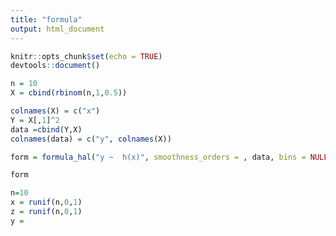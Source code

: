 ```yaml
---
title: "formula"
output: html_document
---
```


```r
knitr::opts_chunk$set(echo = TRUE)
devtools::document()

```




```r
n = 10
X = cbind(rbinom(n,1,0.5))

colnames(X) = c("x")
Y = X[,1]^2 
data =cbind(Y,X)
colnames(data) = c("y", colnames(X))
```


```r
form = formula_hal("y ~  h(x)", smoothness_orders = , data, bins = NULL)

form


```





```r
n=10
x = runif(n,0,1)
z = runif(n,0,1)
y = 
```









